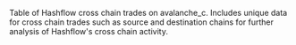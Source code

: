 Table of Hashflow cross chain trades on avalanche_c. Includes unique data for cross chain trades such as source and destination chains for further analysis of Hashflow's cross chain activity.
